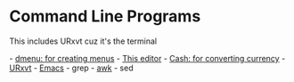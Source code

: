 = Command Line Programs =

This includes URxvt cuz it's the terminal

- [[dmenu|dmenu: for creating menus]]
- [[Vim|This editor]]
- [[Cash|Cash: for converting currency]]
- [[URxvt]]
- [[Emacs]]
- grep
- [[awk]]
- sed
